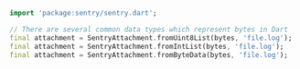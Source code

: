 ```dart
import 'package:sentry/sentry.dart';

// There are several common data types which represent bytes in Dart
final attachment = SentryAttachment.fromUint8List(bytes, 'file.log');
final attachment = SentryAttachment.fromIntList(bytes, 'file.log');
final attachment = SentryAttachment.fromByteData(bytes, 'file.log');
```
